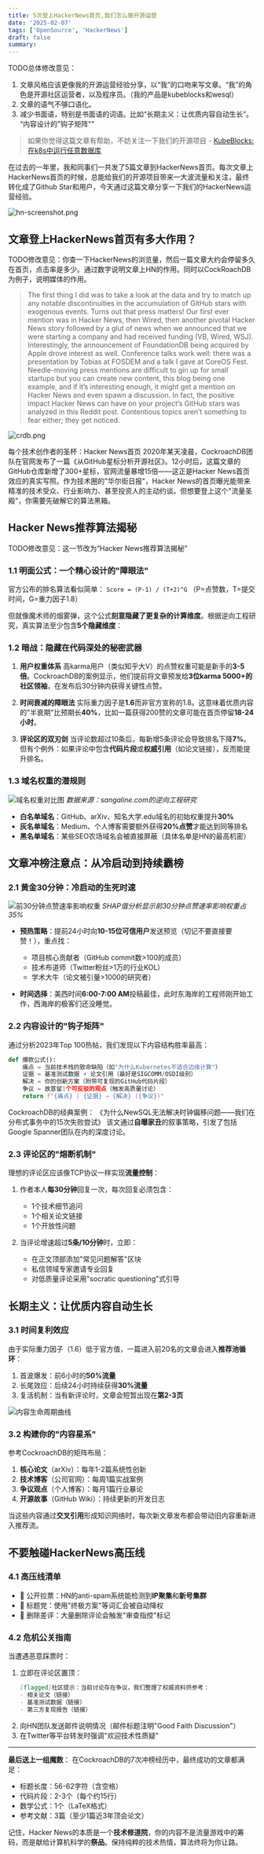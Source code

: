 ```yaml
---
title: 5次登上HackerNews首页,我们怎么做开源运营
date: '2025-02-07'
tags: ['OpenSource', 'HackerNews']
draft: false
summary:
---
```


TODO总体修改意见：
1. 文章风格应该更像我的开源运营经验分享，以“我”的口吻来写文章。“我”的角色是开源社区运营者，以及程序员。（我的产品是kubeblocks和wesql）
2. 文章的语气不够口语化。
3. 减少书面语，特别是书面语的词语。比如“长期主义：让优质内容自动生长”。 “内容设计的"钩子矩阵"”

> 如果你觉得这篇文章有帮助，不妨关注一下我们的开源项目 - [KubeBlocks: 在k8s中运行任意数据库](https://github.com/apecloud/kubeblocks)

在过去的一年里，我和同事们一共发了5篇文章到HackerNews首页。每次文章上HackerNews首页的时候，总能给我们的开源项目带来一大波流量和关注，最终转化成了Github Star和用户，今天通过这篇文章分享一下我们的HackerNews运营经验。

![hn-screenshot.png](/assets/hackernews/hn-screenshot.jpg)

## 文章登上HackerNews首页有多大作用？

TODO修改意见：你查一下HackerNews的浏览量，然后一篇文章大约会停留多久在首页，点击率是多少。通过数字说明文章上HN的作用。同时以CockRoachDB为例子，说明媒体的作用。

> The first thing I did was to take a look at the data and try to match up any notable discontinuities in the accumulation of GitHub stars with exogenous events. Turns out that press matters! Our first ever mention was in Hacker News, then Wired, then another pivotal Hacker News story followed by a glut of news when we announced that we were starting a company and had received funding (VB, Wired, WSJ). Interestingly, the announcement of FoundationDB being acquired by Apple drove interest as well. Conference talks work well: there was a presentation by Tobias at FOSDEM and a talk I gave at CoreOS Fest.
Needle-moving press mentions are difficult to gin up for small startups but you can create new content, this blog being one example, and if it’s interesting enough, it might get a mention on Hacker News and even spawn a discussion. In fact, the positive impact Hacker News can have on your project’s GitHub stars was analyzed in this Reddit post. Contentious topics aren’t something to fear either; they get noticed.

![crdb.png](/assets/hackernews/crdb.png)

每个技术创作者的圣杯：Hacker News首页
2020年某天凌晨，CockroachDB团队在官网发布了一篇《从GitHub星标分析开源社区》。12小时后，这篇文章的GitHub仓库新增了300+星标，官网流量暴增15倍——这正是Hacker News首页效应的真实写照。作为技术圈的"华尔街日报"，Hacker News的首页曝光能带来精准的技术受众、行业影响力、甚至投资人的主动约谈。但想要登上这个"流量圣殿"，你需要先破解它的算法黑箱。

## Hacker News推荐算法揭秘

TODO修改意见：这一节改为“Hacker News推荐算法揭秘”

### 1.1 明面公式：一个精心设计的"障眼法"
官方公布的排名算法看似简单：
`Score = (P-1) / (T+2)^G`
（P=点赞数，T=提交时间，G=重力因子1.8）

但就像魔术师的烟雾弹，这个公式**刻意隐藏了更复杂的计算维度**。根据逆向工程研究，真实算法至少包含**5个隐藏维度**：

### 1.2 暗战：隐藏在代码深处的秘密武器
1. **用户权重体系**
   高karma用户（类似知乎大V）的点赞权重可能是新手的**3-5倍**。CockroachDB的案例显示，他们提前将文章预发给**3位karma 5000+的社区领袖**，在发布后30分钟内获得关键性点赞。

2. **时间衰减的障眼法**
   实际重力因子是**1.6**而非官方宣称的1.8。这意味着优质内容的"半衰期"比预期长**40%**，比如一篇获得200赞的文章可能在首页停留**18-24小时**。

3. **评论区的双刃剑**
   当评论数超过10条后，每新增5条评论会导致排名下降**7%**。但有个例外：如果评论中包含**代码片段**或**权威引用**（如论文链接），反而能提升排名。

### 1.3 域名权重的潜规则
![域名权重对比图](https://example.com/domain-weight.png)
*数据来源：sangaline.com的逆向工程研究*

- **白名单域名**：GitHub、arXiv、知名大学.edu域名的初始权重提升**30%**
- **灰名单域名**：Medium、个人博客需要额外获得**20%点赞**才能达到同等排名
- **黑名单域名**：某些SEO农场域名会被直接屏蔽（具体名单是HN的最高机密）

## 文章冲榜注意点：从冷启动到持续霸榜

### 2.1 黄金30分钟：冷启动的生死时速
![前30分钟点赞速率影响权重](https://example.com/first-30min.png)
*SHAP值分析显示前30分钟点赞速率影响权重占35%*

- **预热策略**：提前24小时向**10-15位可信用户**发送预览（切记不要直接要赞！），重点找：
  - 项目核心贡献者（GitHub commit数>100的成员）
  - 技术布道师（Twitter粉丝>1万的行业KOL）
  - 学术大牛（论文被引量>1000的研究者）

- **时间选择**：美西时间**6:00-7:00 AM**投稿最佳，此时东海岸的工程师刚开始工作，西海岸的极客们还没睡觉。

### 2.2 内容设计的"钩子矩阵"
通过分析2023年Top 100热帖，我们发现以下内容结构胜率最高：

```python
def 爆款公式():
    痛点 = 当前技术栈的致命缺陷（如"为什么Kubernetes不适合边缘计算"）
    证据 = 基准测试数据 + 论文引用（最好是SIGCOMM/OSDI级别）
    解决 = 你的创新方案（附带可复现的GitHub代码片段）
    争议 = 故意留1个可反驳的观点（触发高质量讨论）
    return f"{痛点} | {证据} → {解决} ({争议})"
```

CockroachDB的经典案例：
《为什么NewSQL无法解决时钟偏移问题——我们在分布式事务中的15次失败尝试》
该文通过**自曝家丑**的叙事策略，引发了包括Google Spanner团队在内的深度讨论。

### 2.3 评论区的"熔断机制"
理想的评论区应该像TCP协议一样实现**流量控制**：

1. 作者本人**每30分钟**回复一次，每次回复必须包含：
   - 1个技术细节追问
   - 1个相关论文链接
   - 1个开放性问题

2. 当评论增速超过**5条/10分钟**时，立即：
   - 在正文顶部添加"常见问题解答"区块
   - 私信领域专家邀请专业回复
   - 对低质量评论采用"socratic questioning"式引导

## 长期主义：让优质内容自动生长

### 3.1 时间复利效应
由于实际重力因子（1.6）低于官方值，一篇进入前20名的文章会进入**推荐池循环**：

1. 首波爆发：前6小时的**50%流量**
2. 长尾效应：后续24小时持续获得**30%流量**
3. 复活机制：当有新评论时，文章会短暂出现在**第2-3页**

![内容生命周期曲线](https://example.com/content-lifecycle.png)

### 3.2 构建你的"内容星系"
参考CockroachDB的矩阵布局：

1. **核心论文**（arXiv）：每年1-2篇系统性创新
2. **技术博客**（公司官网）：每周1篇实战案例
3. **争议观点**（个人博客）：每月1篇行业暴论
4. **开源故事**（GitHub Wiki）：持续更新的开发日志

当这些内容通过**交叉引用**形成知识网络时，每次新文章发布都会带动旧内容重新进入推荐流。

## 不要触碰HackerNews高压线

### 4.1 高压线清单
- 🚫 公开拉票：HN的anti-spam系统能检测到**IP聚集**和**新号集群**
- 🚫 标题党：使用"终极方案"等词汇会被自动降权
- 🚫 删除差评：大量删除评论会触发"审查指控"标记

### 4.2 危机公关指南
当遭遇恶意踩票时：

1. 立即在评论区置顶：
   ```markdown
   [flagged]社区提示：当前讨论存在争议，我们整理了权威资料供参考：
   - 相关论文（链接）
   - 基准测试数据（链接）
   - 第三方复现报告（链接）
   ```
2. 向HN团队发送邮件说明情况（邮件标题注明"Good Faith Discussion"）
3. 在Twitter等平台转发时强调"欢迎技术性质疑"

---

**最后送上一组魔数**：
在CockroachDB的7次冲榜经历中，最终成功的文章都满足：
- 标题长度：56-62字符（含空格）
- 代码片段：2-3个（每个约15行）
- 数学公式：1个（LaTeX格式）
- 参考文献：3篇（至少1篇近3年顶会论文）

记住，Hacker News的本质是一个**技术修道院**，你的内容不是流量游戏中的筹码，而是献给计算机科学的**祭品**。保持纯粹的技术热情，算法终将为你让路。
